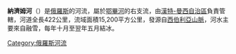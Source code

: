 {{Unreferenced|time=2017-07-10T18:40:34+00:00}}
'''納濟姆河'''（{{lang-ru|Назым}}）是[[俄羅斯|俄羅斯]]的河流，屬於[[鄂畢河|鄂畢河]]的右支流，由[[漢特-曼西自治區|漢特-曼西自治區]]負責管轄，河道全長422公里，流域面積15,200平方公里，發源自[[西伯利亞山脈|西伯利亞山脈]]，河水主要來自融雪，每年十月至翌年五月結冰。

{{鄂畢河}}

[[Category:俄羅斯河流|Category:俄羅斯河流]]

{{Russia-geo-stub}}